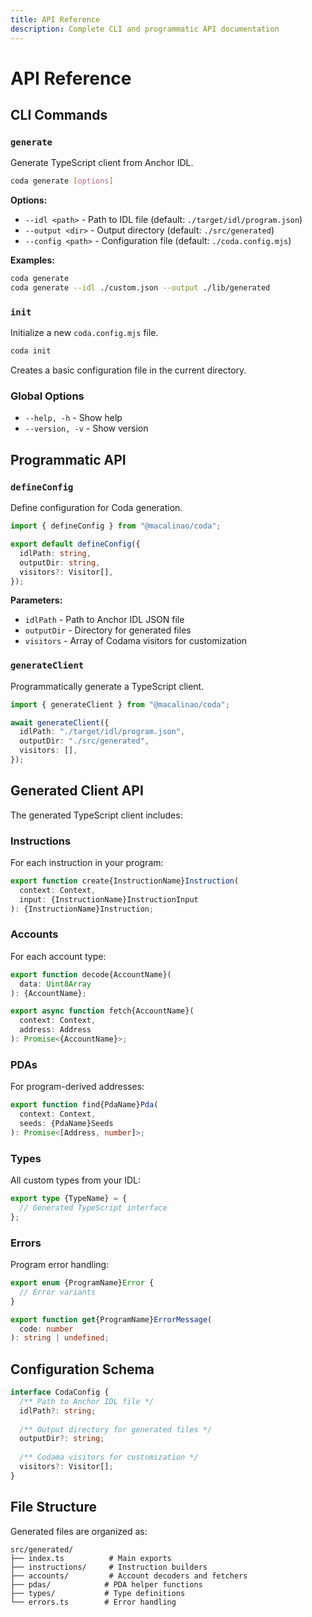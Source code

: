 ```yaml
---
title: API Reference
description: Complete CLI and programmatic API documentation
---
```


# API Reference

## CLI Commands

### `generate`

Generate TypeScript client from Anchor IDL.

```bash
coda generate [options]
```

**Options:**
- `--idl <path>` - Path to IDL file (default: `./target/idl/program.json`)
- `--output <dir>` - Output directory (default: `./src/generated`)
- `--config <path>` - Configuration file (default: `./coda.config.mjs`)

**Examples:**
```bash
coda generate
coda generate --idl ./custom.json --output ./lib/generated
```

### `init`

Initialize a new `coda.config.mjs` file.

```bash
coda init
```

Creates a basic configuration file in the current directory.

### Global Options

- `--help, -h` - Show help
- `--version, -v` - Show version

## Programmatic API

### `defineConfig`

Define configuration for Coda generation.

```typescript
import { defineConfig } from "@macalinao/coda";

export default defineConfig({
  idlPath: string,
  outputDir: string,
  visitors?: Visitor[],
});
```

**Parameters:**
- `idlPath` - Path to Anchor IDL JSON file
- `outputDir` - Directory for generated files
- `visitors` - Array of Codama visitors for customization

### `generateClient`

Programmatically generate a TypeScript client.

```typescript
import { generateClient } from "@macalinao/coda";

await generateClient({
  idlPath: "./target/idl/program.json",
  outputDir: "./src/generated",
  visitors: [],
});
```

## Generated Client API

The generated TypeScript client includes:

### Instructions

For each instruction in your program:

```typescript
export function create{InstructionName}Instruction(
  context: Context,
  input: {InstructionName}InstructionInput
): {InstructionName}Instruction;
```

### Accounts

For each account type:

```typescript
export function decode{AccountName}(
  data: Uint8Array
): {AccountName};

export async function fetch{AccountName}(
  context: Context,
  address: Address
): Promise<{AccountName}>;
```

### PDAs

For program-derived addresses:

```typescript
export function find{PdaName}Pda(
  context: Context,
  seeds: {PdaName}Seeds
): Promise<[Address, number]>;
```

### Types

All custom types from your IDL:

```typescript
export type {TypeName} = {
  // Generated TypeScript interface
};
```

### Errors

Program error handling:

```typescript
export enum {ProgramName}Error {
  // Error variants
}

export function get{ProgramName}ErrorMessage(
  code: number
): string | undefined;
```

## Configuration Schema

```typescript
interface CodaConfig {
  /** Path to Anchor IDL file */
  idlPath?: string;
  
  /** Output directory for generated files */
  outputDir?: string;
  
  /** Codama visitors for customization */
  visitors?: Visitor[];
}
```

## File Structure

Generated files are organized as:

```
src/generated/
├── index.ts          # Main exports
├── instructions/     # Instruction builders
├── accounts/         # Account decoders and fetchers
├── pdas/            # PDA helper functions
├── types/           # Type definitions
└── errors.ts        # Error handling
```